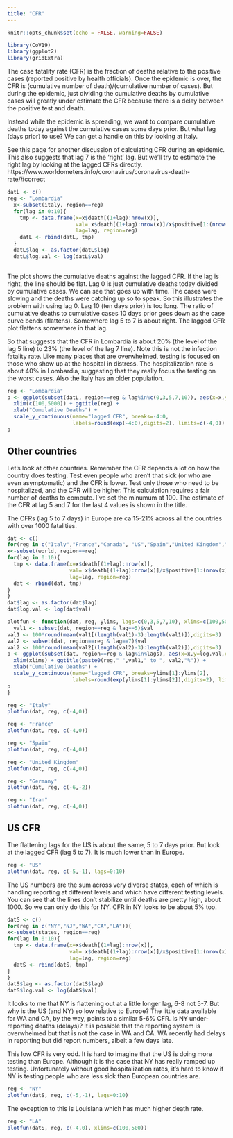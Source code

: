 ```yaml
---
title: "CFR"
---
```

  
  ```r
knitr::opts_chunk$set(echo = FALSE, warning=FALSE)
```

```r
library(CoV19)
library(ggplot2)
library(gridExtra)
```

The case fatality rate (CFR) is the fraction of deaths relative to the positive cases (reported positive by health officials). Once the epidemic is over, the CFR is (cumulative number of death)/(cumulative number of cases). But during the epidemic, just dividing the cumulative deaths by cumulative cases will greatly under estimate the CFR because there is a delay between the positive test and death.

Instead while the epidemic is spreading, we want to compare cumulative deaths today against the cumulative cases some days prior. But what lag (days prior) to use? We can get a handle on this by looking at Italy.

See this page for another discussion of calculating CFR during an epidemic. This also suggests that lag 7 is the 'right' lag.  But we'll try to estimate the right lag by looking at the lagged CFRs directly.
https://www.worldometers.info/coronavirus/coronavirus-death-rate/#correct

```r
datL <- c()
reg <- "Lombardia"
  x<-subset(italy, region==reg)
  for(lag in 0:10){
    tmp <- data.frame(x=x$death[(1+lag):nrow(x)],
                      val= x$death[(1+lag):nrow(x)]/x$positive[1:(nrow(x)-lag)],
                      lag=lag, region=reg)
    datL <- rbind(datL, tmp)
  }
  datL$lag <- as.factor(datL$lag)
  datL$log.val <- log(datL$val)
  
```

The plot shows the cumulative deaths against the lagged CFR. If the lag is right, the line should be flat.  Lag 0 is just cumulative deaths today divided by cumulative cases. We can see that goes up with time. The cases were slowing and the deaths were catching up so to speak. So this illustrates the problem with using lag 0. Lag 10 (ten days prior) is too long. The ratio of cumulative deaths to cumulative cases 10 days prior goes down as the case curve bends (flattens). Somewhere lag 5 to 7 is about right. The lagged CFR plot flattens somewhere in that lag.

So that suggests that the CFR in Lombardia is about 20% (the level of the lag 5 line) to 23% (the level of the lag 7 line). Note this is not the infection fatality rate. Like many places that are overwhelmed, testing is focused on those who show up at the hospital in distress. The hospitalization rate is about 40% in Lombardia, suggesting that they really focus the testing on the worst cases. Also the Italy has an older population.

```r
reg <- "Lombardia"
p <- ggplot(subset(datL, region==reg & lag%in%c(0,3,5,7,10)), aes(x=x,y=log.val,color=lag)) + geom_line() + geom_point() +
  xlim(c(100,5000)) + ggtitle(reg) +
  xlab("Cumulative Deaths") +
  scale_y_continuous(name="lagged CFR", breaks=-4:0, 
                     labels=round(exp(-4:0),digits=2), limits=c(-4,0))
p
```


## Other countries

Let's look at other countries. Remember the CFR depends a lot on how the country does testing. Test even people who aren't that sick (or who are even asymptomatic) and the CFR is lower. Test only those who need to be hospitalized, and the CFR will be higher. This calculation requires a fair number of deaths to compute. I've set the minumum at 100. The estimate of the CFR at lag 5 and 7 for the last 4 values is shown in the title.

The CFRs (lag 5 to 7 days) in Europe are ca 15-21% across all the countries with over 1000 fatalities.

```r
dat <- c()
for(reg in c("Italy","France","Canada", "US","Spain","United Kingdom","Austria","Germany", "Switzerland", "Greece", "Portugal", "Sweden", "Denmark", "Belgium", "Netherlands", "Iran", "China")){
x<-subset(world, region==reg)
for(lag in 0:10){
  tmp <- data.frame(x=x$death[(1+lag):nrow(x)],
                    val= x$death[(1+lag):nrow(x)]/x$positive[1:(nrow(x)-lag)],
                    lag=lag, region=reg)
  dat <- rbind(dat, tmp)
}
}
dat$lag <- as.factor(dat$lag)
dat$log.val <- log(dat$val)

```

```r
plotfun <- function(dat, reg, ylims, lags=c(0,3,5,7,10), xlims=c(100,5000)){
  val1 <- subset(dat, region==reg & lag==5)$val
val1 <- 100*round(mean(val1[(length(val1)-3):length(val1)]),digits=3)
val2 <- subset(dat, region==reg & lag==7)$val
val2 <- 100*round(mean(val2[(length(val2)-3):length(val2)]),digits=3)
p <- ggplot(subset(dat, region==reg & lag%in%lags), aes(x=x,y=log.val,color=lag)) + geom_line() + geom_point() +
  xlim(xlims) + ggtitle(paste0(reg," ",val1," to ", val2,"%")) +
  xlab("Cumulative Deaths") +
  scale_y_continuous(name="lagged CFR", breaks=ylims[1]:ylims[2], 
                     labels=round(exp(ylims[1]:ylims[2]),digits=2), limits=ylims)
p
}
```

```r
reg <- "Italy"
plotfun(dat, reg, c(-4,0))
```

```r
reg <- "France"
plotfun(dat, reg, c(-4,0))
```
```r
reg <- "Spain"
plotfun(dat, reg, c(-4,0))
```


```r
reg <- "United Kingdom"
plotfun(dat, reg, c(-4,0))
```

```r
reg <- "Germany"
plotfun(dat, reg, c(-6,-2))
```

```r
reg <- "Iran"
plotfun(dat, reg, c(-4,0))
```


## US CFR

The flattening lags for the US is about the same, 5 to 7 days prior. But look at the lagged CFR (lag 5 to 7). It is much lower than in Europe.

```r
reg <- "US"
plotfun(dat, reg, c(-5,-1), lags=0:10)
```



The US numbers are the sum across very diverse states, each of which is handling reporting at different levels and which have different testing levels. You can see that the lines don't stabilize until deaths are pretty high, about 1000. So we can only do this for NY. CFR in NY looks to be about 5% too.

```r
datS <- c()
for(reg in c("NY","NJ","WA","CA","LA")){
x<-subset(states, region==reg)
for(lag in 0:10){
  tmp <- data.frame(x=x$death[(1+lag):nrow(x)],
                    val= x$death[(1+lag):nrow(x)]/x$positive[1:(nrow(x)-lag)],
                    lag=lag, region=reg)
  datS <- rbind(datS, tmp)
}
}
datS$lag <- as.factor(datS$lag)
datS$log.val <- log(datS$val)

```

It looks to me that NY is flattening out at a little longer lag, 6-8 not 5-7.  But why is the US (and NY) so low relative to Europe? The little data available for WA and CA, by the way, points to a similar 5-6% CFR. Is NY under-reporting deaths (delays)? It is possible that the reporting system is overwhelmed but that is not the case in WA and CA. WA recently had delays in reporting but did report numbers, albeit a few days late. 

This low CFR is very odd. It is hard to imagine that the US is doing more testing than Europe. Although it is the case that NY has really ramped up testing. Unfortunately without good hospitalization rates, it's hard to know if NY is testing people who are less sick than European countries are.

```r
reg <- "NY"
plotfun(datS, reg, c(-5,-1), lags=0:10)
```

The exception to this is Louisiana which has much higher death rate.

```r
reg <- "LA"
plotfun(datS, reg, c(-4,0), xlims=c(100,500))
```
